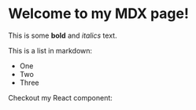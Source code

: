 <div className="prose dark:prose-invert">

# Welcome to my MDX page!

This is some **bold** and _italics_ text.

This is a list in markdown:

- One
- Two
- Three

Checkout my React component:

</div>
